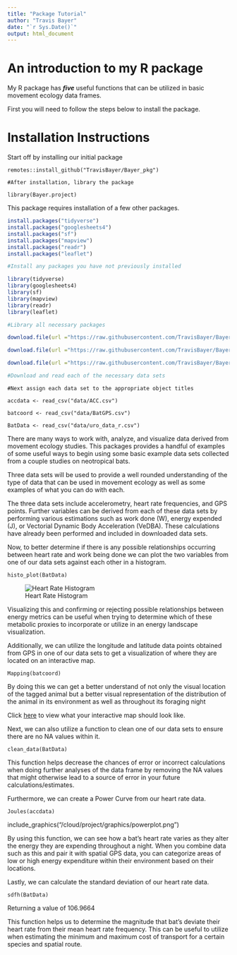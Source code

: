 ```yaml
---
title: "Package Tutorial"
author: "Travis Bayer"
date: "`r Sys.Date()`"
output: html_document
---
```


# An introduction to my R package

My R package has ***five*** useful functions that can be utilized in basic movement ecology data frames.



First you will need to follow the steps below to install the package.

# Installation Instructions

Start off by installing our initial package

```
remotes::install_github("TravisBayer/Bayer_pkg")

#After installation, library the package

library(Bayer.project)
```

This package requires installation of a few other packages.

```r
install.packages("tidyverse")
install.packages("googlesheets4")
install.packages("sf")
install.packages("mapview")
install.packages("readr")
install.packages("leaflet")

#Install any packages you have not previously installed

library(tidyverse)
library(googlesheets4)
library(sf)
library(mapview)
library(readr)
library(leaflet)

#Library all necessary packages
```

```r
download.file(url ="https://raw.githubusercontent.com/TravisBayer/Bayer_pkg/master/data/ACC.csv", destfile = "/cloud/project/data/ACC.csv")

download.file(url ="https://raw.githubusercontent.com/TravisBayer/Bayer_pkg/master/data/BatGPS.csv", destfile = "/cloud/project/data/BatGPS.csv")

download.file(url ="https://raw.githubusercontent.com/TravisBayer/Bayer_pkg/master/data/uro_data_r.csv", destfile = "/cloud/project/data/uro_data_r.csv")

#Download and read each of the necessary data sets
```

```
#Next assign each data set to the appropriate object titles

accdata <- read_csv("data/ACC.csv")

batcoord <- read_csv("data/BatGPS.csv")

BatData <- read_csv("data/uro_data_r.csv")
```

There are many ways to work with, analyze, and visualize data derived from movement ecology studies. This packages provides a handful of examples of some useful ways to begin using some basic example data sets collected from a couple studies on neotropical bats.

Three data sets will be used to provide a well rounded understanding of the type of data that can be used in movement ecology as well as some examples of what you can do with each.

The three data sets include accelerometry, heart rate frequencies, and GPS points. Further variables can be derived from each of these data sets by performing various estimations such as work done (W), energy expended (J), or Vectorial Dynamic Body Acceleration (VeDBA). These calculations have already been performed and included in downloaded data sets.

Now, to better determine if there is any possible relationships occurring between heart rate and work being done we can plot the two variables from one of our data sets against each other in a histogram.

```
histo_plot(BatData)
```

![Heart Rate Histogram](Cloud/project/graphics/Rplot.png)

Visualizing this and confirming or rejecting possible relationships between energy metrics can be useful when trying to determine which of these metabolic proxies to incorporate or utilize in an energy landscape visualization.

Additionally, we can utilize the longitude and latitude data points obtained from GPS in one of our data sets to get a visualization of where they are located on an interactive map.

```
Mapping(batcoord)
```

By doing this we can get a better understand of not only the visual location of the tagged animal but a better visual representation of the distribution of the animal in its environment as well as throughout its foraging night

Click [here](https://271f397ba2bb47a99242c45beb04ef07.app.posit.cloud/file_show?path=%2Fcloud%2Fproject%2Fgraphics%2FMap.html) to view what your interactive map should look like.

Next, we can also utilize a function to clean one of our data sets to ensure there are no NA values within it.

```
clean_data(BatData)
```

This function helps decrease the chances of error or incorrect calculations when doing further analyses of the data frame by removing the NA values that might otherwise lead to a source of error in your future calculations/estimates.

Furthermore, we can create a Power Curve from our heart rate data.

```
Joules(accdata)
```

include_graphics("/cloud/project/graphics/powerplot.png")

By using this function, we can see how a bat's heart rate varies as they alter the energy they are expending throughout a night. When you combine data such as this and pair it with spatial GPS data, you can categorize areas of low or high energy expenditure within their environment based on their locations.

Lastly, we can calculate the standard deviation of our heart rate data.

```
sdfh(BatData)
```

Returning a value of 106.9664

This function helps us to determine the magnitude that bat's deviate their heart rate from their mean heart rate frequency. This can be useful to utilize when estimating the minimum and maximum cost of transport for a certain species and spatial route.